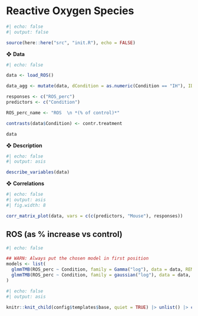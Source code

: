 # Reactive Oxygen Species

```r
#| echo: false
#| output: false

source(here::here("src", "init.R"), echo = FALSE)
```

❖ **Data**

```r
#| echo: false

data <- load_ROS()

data_agg <- mutate(data, dCondition = as.numeric(Condition == "IH"), ID = row_number())

responses <- c("ROS_perc")
predictors <- c("Condition")

ROS_perc_name <- "ROS  \n *(% of control)*"

contrasts(data$Condition) <- contr.treatment

data
```

❖ **Description**

```r
#| echo: false
#| output: asis

describe_variables(data)
```

❖ **Correlations**

```r
#| echo: false
#| output: asis
#| fig.width: 8

corr_matrix_plot(data, vars = c(c(predictors, "Mouse"), responses))
```


## ROS (as % increase vs control)

```r
#| echo: false

## WARN: Always put the chosen model in first position
models <- list(
  glmmTMB(ROS_perc ~ Condition, family = Gamma("log"), data = data, REML = TRUE), 
  glmmTMB(ROS_perc ~ Condition, family = gaussian("log"), data = data, REML = TRUE)
)
```

```r
#| echo: false
#| output: asis

knitr::knit_child(config$templates$base, quiet = TRUE) |> unlist() |> cat(sep = '\n')
```
